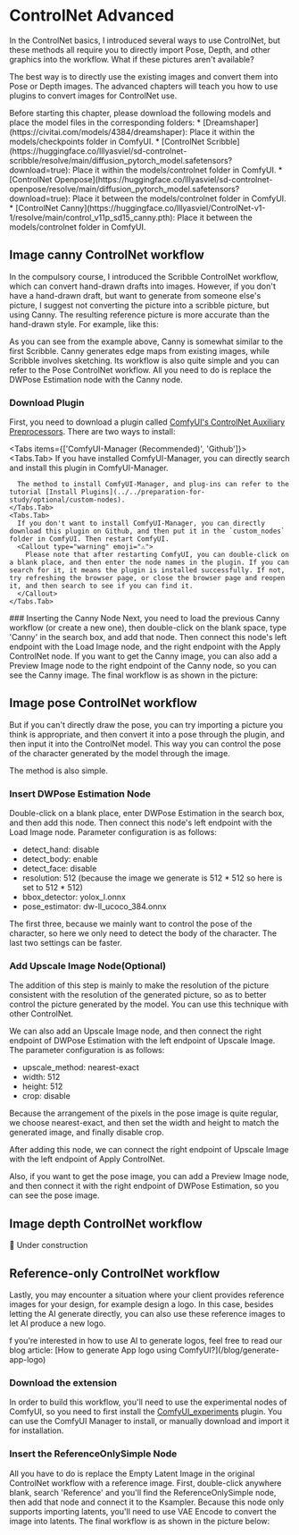 
# ControlNet Advanced

In the ControlNet basics, I introduced several ways to use ControlNet, but these methods all require you to directly import Pose, Depth, and other graphics into the workflow. What if these pictures aren't available?

The best way is to directly use the existing images and convert them into Pose or Depth images. The advanced chapters will teach you how to use plugins to convert images for ControlNet use.

<Callout type="warning" emoji="⚠️">
  Before starting this chapter, please download the following models and place the model files in the corresponding folders:
  * [Dreamshaper](https://civitai.com/models/4384/dreamshaper): Place it within the models/checkpoints folder in ComfyUI.
  * [ControlNet Scribble](https://huggingface.co/lllyasviel/sd-controlnet-scribble/resolve/main/diffusion_pytorch_model.safetensors?download=true): Place it within the models/controlnet folder in ComfyUI.
  * [ControlNet Openpose](https://huggingface.co/lllyasviel/sd-controlnet-openpose/resolve/main/diffusion_pytorch_model.safetensors?download=true): Place it between the models/controlnet folder in ComfyUI.
  * [ControlNet Canny](https://huggingface.co/lllyasviel/ControlNet-v1-1/resolve/main/control_v11p_sd15_canny.pth): Place it between the models/controlnet folder in ComfyUI.
</Callout>

## Image canny ControlNet workflow
In the compulsory course, I introduced the Scribble ControlNet workflow, which can convert hand-drawn drafts into images. However, if you don't have a hand-drawn draft, but want to generate from someone else's picture, I suggest not converting the picture into a scribble picture, but using Canny. The resulting reference picture is more accurate than the hand-drawn style. For example, like this:
<PhotoProvider>
  <PhotoView src="/comfyui-controlnet/011.png">
      <img src="/comfyui-controlnet/011.png" alt="" />
  </PhotoView>
</PhotoProvider>

As you can see from the example above, Canny is somewhat similar to the first Scribble. Canny generates edge maps from existing images, while Scribble involves sketching. Its workflow is also quite simple and you can refer to the Pose ControlNet workflow. All you need to do is replace the DWPose Estimation node with the Canny node.
<Steps>
  ### Download Plugin
  First, you need to download a plugin called [ComfyUI's ControlNet Auxiliary Preprocessors](https://github.com/Fannovel16/comfyui_controlnet_aux?tab=readme-ov-file). There are two ways to install:

  <Tabs items={['ComfyUI-Manager (Recommended)', 'Github']}>
    <Tabs.Tab>
      If you have installed ComfyUI-Manager, you can directly search and install this plugin in ComfyUI-Manager.

      The method to install ComfyUI-Manager, and plug-ins can refer to the tutorial [Install Plugins](../../preparation-for-study/optional/custom-nodes).
    </Tabs.Tab>
    <Tabs.Tab>
      If you don't want to install ComfyUI-Manager, you can directly download this plugin on Github, and then put it in the `custom_nodes` folder in ComfyUI. Then restart ComfyUI.
      <Callout type="warning" emoji="⚠️">
        Please note that after restarting ComfyUI, you can double-click on a blank place, and then enter the node names in the plugin. If you can search for it, it means the plugin is installed successfully. If not, try refreshing the browser page, or close the browser page and reopen it, and then search to see if you can find it.
      </Callout>
    </Tabs.Tab>
  </Tabs>
  ### Inserting the Canny Node
  Next, you need to load the previous Canny workflow (or create a new one), then double-click on the blank space, type 'Canny' in the search box, and add that node. Then connect this node's left endpoint with the Load Image node, and the right endpoint with the Apply ControlNet node.
  If you want to get the Canny image, you can also add a Preview Image node to the right endpoint of the Canny node, so you can see the Canny image. The final workflow is as shown in the picture:
  <br/>
  <PhotoProvider>
    <PhotoView src="/comfyui-controlnet/012.png">
        <img src="/comfyui-controlnet/012.png" alt="" />
    </PhotoView>
  </PhotoProvider>
</Steps>

## Image pose ControlNet workflow

But if you can't directly draw the pose, you can try importing a picture you think is appropriate, and then convert it into a pose through the plugin, and then input it into the ControlNet model. This way you can control the pose of the character generated by the model through the image.

The method is also simple.
<Steps>
  ### Insert DWPose Estimation Node
  Double-click on a blank place, enter DWPose Estimation in the search box, and then add this node. Then connect this node's left endpoint with the Load Image node. Parameter configuration is as follows:
  * detect_hand: disable
  * detect_body: enable
  * detect_face: disable
  * resolution: 512 (because the image we generate is 512 * 512 so here is set to 512 * 512)
  * bbox_detector: yolox_l.onnx
  * pose_estimator: dw-ll_ucoco_384.onnx

  The first three, because we mainly want to control the pose of the character, so here we only need to detect the body of the character. The last two settings can be faster.
  ### Add Upscale Image Node(Optional)
  The addition of this step is mainly to make the resolution of the picture consistent with the resolution of the generated picture, so as to better control the picture generated by the model. You can use this technique with other ControlNet.
  
  We can also add an Upscale Image node, and then connect the right endpoint of DWPose Estimation with the left endpoint of Upscale Image. The parameter configuration is as follows:
  * upscale_method: nearest-exact
  * width: 512
  * height: 512
  * crop: disable
  
  Because the arrangement of the pixels in the pose image is quite regular, we choose nearest-exact, and then set the width and height to match the generated image, and finally disable crop.

  After adding this node, we can connect the right endpoint of Upscale Image with the left endpoint of Apply ControlNet.

  Also, if you want to get the pose image, you can add a Preview Image node, and then connect it with the right endpoint of DWPose Estimation, so you can see the pose image.
  <br/>
  <PhotoProvider>
    <PhotoView src="/comfyui-controlnet/008.png">
        <img src="/comfyui-controlnet/008.png" alt="" />
    </PhotoView>
  </PhotoProvider>

</Steps>

## Image depth ControlNet workflow
🚧 Under construction

## Reference-only ControlNet workflow
Lastly, you may encounter a situation where your client provides reference images for your design, for example design a logo. In this case, besides letting the AI generate directly, you can also use these reference images to let AI produce a new logo.

<Callout emoji="💡">
  f you're interested in how to use AI to generate logos, feel free to read our blog article: [How to generate App logo using ComfyUI?](/blog/generate-app-logo)
</Callout>
<Steps>

### Download the extension
In order to build this workflow, you'll need to use the experimental nodes of ComfyUI, so you need to first install the [ComfyUI_experiments](https://github.com/comfyanonymous/ComfyUI_experiments) plugin. You can use the ComfyUI Manager to install, or manually download and import it for installation.

### Insert the ReferenceOnlySimple Node
All you have to do is replace the Empty Latent Image in the original ControlNet workflow with a reference image. First, double-click anywhere blank, search 'Reference' and you'll find the ReferenceOnlySimple node, then add that node and connect it to the Ksampler. Because this node only supports importing latents, you'll need to use VAE Encode to convert the image into latents. The final workflow is as shown in the picture below:

<br/>
  <PhotoProvider>
    <PhotoView src="/blog/generate-app-logo/007.png">
      <img src="/blog/generate-app-logo/007.png" alt="" />
    </PhotoView>
  </PhotoProvider>
</Steps>

<Subscribe />